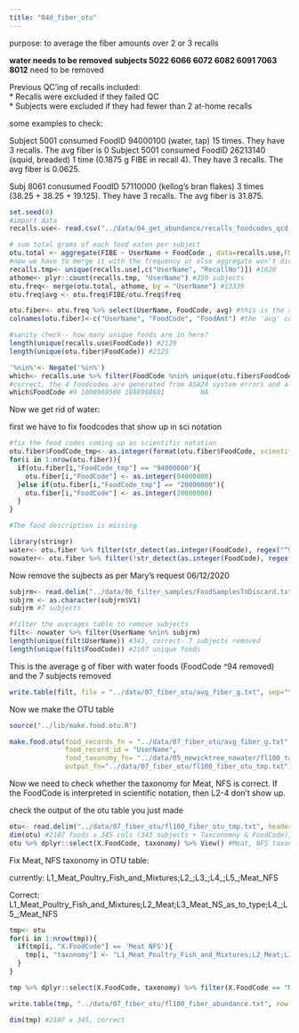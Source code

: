 ```yaml
---
title: "04d_fiber_otu"
---
```


purpose: to average the fiber amounts over 2 or 3 recalls 

**water needs to be removed**
**subjects 5022 6066 6072 6082 6091 7063 8012** need to be removed 

Previous QC'ing of recalls included:  
  * Recalls were excluded if they failed QC  
  * Subjects were excluded if they had fewer than 2 at-home recalls   

some examples to check:   

Subject 5001 consumed FoodID 94000100 (water, tap) 15 times. They have 3 recalls. The avg fiber is 0 
Subject 5001 consumed FoodID 26213140 (squid, breaded) 1 time (0.1875 g FIBE in recall 4). They have 3 recalls. The avg fiber is 0.0625. 

Subj 8061 conusumed FoodID 57110000 (kellog's bran flakes) 3 times (38.25 + 38.25 + 19.125). They have 3 recalls. The avg fiber is 31.875. 

```r
set.seed(0)
#import data 
recalls.use<- read.csv("../data/04_get_abundance/recalls_foodcodes_qcd.csv", header=T) #19373 x 111, correct n of rows. 
```


```r
# sum total grams of each food eaten per subject
otu.total <- aggregate(FIBE ~ UserName + FoodCode , data=recalls.use,FUN="sum") #13339 x 3 can't use Food Description because that hasn't been uniquified yet (i.e. includes variations like W/OIL. That gets cleaned up in the next part)
#now we have to merge it with the frequency or else aggregate won't divide by the total n of recalls (since not all foods appear in every recall) 
recalls.tmp<- unique(recalls.use[,c("UserName", "RecallNo")]) #1026
athome<- plyr::count(recalls.tmp, "UserName") #350 subjects
otu.freq<- merge(otu.total, athome, by = "UserName") #13339
otu.freq$avg <- otu.freq$FIBE/otu.freq$freq
```

```r
otu.fiber<- otu.freq %>% select(UserName, FoodCode, avg) #this is the average fiber values for all foods and subj passing qc (i.e. including water and the 7 subjects mary asked to remove)
colnames(otu.fiber)<-c("UserName", "FoodCode", "FoodAmt") #the 'avg' column needs to be named "FoodAmt" for the below function
```

```r
#sanity check-- how many unique foods are in here? 
length(unique(recalls.use$FoodCode)) #2129
length(unique(otu.fiber$FoodCode)) #2125

'%nin%'<- Negate('%in%')
which<- recalls.use %>% filter(FoodCode %nin% unique(otu.fiber$FoodCode)) %>% select(FoodCode, Food_Description) %>% unique()
#correct, the 4 foodcodes are generated from ASA24 system errors and all had NA values for nutrients etc. hooooray
which$FoodCode #9 1000969500 1888968601         NA
```

Now we get rid of water: 

first we have to fix foodcodes that show up in sci notation
```r
#fix the food codes coming up as scientific notation 
otu.fiber$FoodCode_tmp<- as.integer(format(otu.fiber$FoodCode, scientific = F))
for(i in 1:nrow(otu.fiber)){
  if(otu.fiber[i,"FoodCode_tmp"] == "94000000"){
    otu.fiber[i,"FoodCode"] <- as.integer(94000000)
  }else if(otu.fiber[i,"FoodCode_tmp"] == "20000000"){
    otu.fiber[i,"FoodCode"] <- as.integer(20000000)
  }
}

#The food description is missing 
```

```r
library(stringr)
water<- otu.fiber %>% filter(str_detect(as.integer(FoodCode), regex("^94"))) #415 subjects
nowater<- otu.fiber %>% filter(!str_detect(as.integer(FoodCode), regex("^94"))) #12924 subjects, correct, 2122 unique foodcodes
```

Now remove the sujbects as per Mary's request 06/12/2020

```r
subjrm<- read.delim("../data/06_filter_samples/FoodSamplesToDiscard.txt", header=F, sep = "\t") #these are the subjects to remove
subjrm <- as.character(subjrm$V1)
subjrm #7 subjects 
```

```r
#filter the averages table to remove subjects 
filt<- nowater %>% filter(UserName %nin% subjrm)
length(unique(filt$UserName)) #343, correct- 7 subjects removed 
length(unique(filt$FoodCode)) #2107 unique foods 
```

This is the average g of fiber with water foods (FoodCode ^94 removed) and the 7 subjects removed
```r
write.table(filt, file = "../data/07_fiber_otu/avg_fiber_g.txt", sep="\t", row.names=F, quote=F)
```


Now we make the OTU table

```r
source("../lib/make.food.otu.R")

make.food.otu(food_records_fn = "../data/07_fiber_otu/avg_fiber_g.txt" ,
              food_record_id = "UserName", 
              food_taxonomy_fn= "../data/05_newicktree_nowater/fl100_taxonomy_nowater_for_otu.txt", #this uses the taxonomy for the food tree w/o water
              output_fn="../data/07_fiber_otu/fl100_fiber_otu_tmp.txt")

```

Now we need to check whether the taxonomy for Meat, NFS is correct. If the FoodCode is interpreted in scientific notation, then L2-4 don't show up. 

check the output of the otu table you just made 
```r
otu<- read.delim("../data/07_fiber_otu/fl100_fiber_otu_tmp.txt", header=T, sep = "\t", stringsAsFactors = F)
dim(otu) #2107 foods x 345 cols (343 subjects + Taxconomny & FoodCode), correct
otu %>% dplyr::select(X.FoodCode, taxonomy) %>% View() #Meat, NFS taxonomy is incorrect. 
```

Fix Meat, NFS taxonomy in OTU table: 

currently: 
L1_Meat_Poultry_Fish_and_Mixtures;L2_;L3_;L4_;L5_;Meat_NFS

Correct: 
L1_Meat_Poultry_Fish_and_Mixtures;L2_Meat;L3_Meat_NS_as_to_type;L4_;L5_;Meat_NFS

```r
tmp<- otu
for(i in 1:nrow(tmp)){
  if(tmp[i, "X.FoodCode"] == 'Meat NFS'){
    tmp[i, "taxonomy"] <- "L1_Meat_Poultry_Fish_and_Mixtures;L2_Meat;L3_Meat_NS_as_to_type;L4_;L5_;Meat_NFS"
  }
}

tmp %>% dplyr::select(X.FoodCode, taxonomy) %>% filter(X.FoodCode == "Meat NFS") %>% View() #looks good

write.table(tmp, "../data/07_fiber_otu/fl100_fiber_abundance.txt", row.names = F, sep = "\t", quote=F)
```

```r
dim(tmp) #2107 x 345, correct 
```
